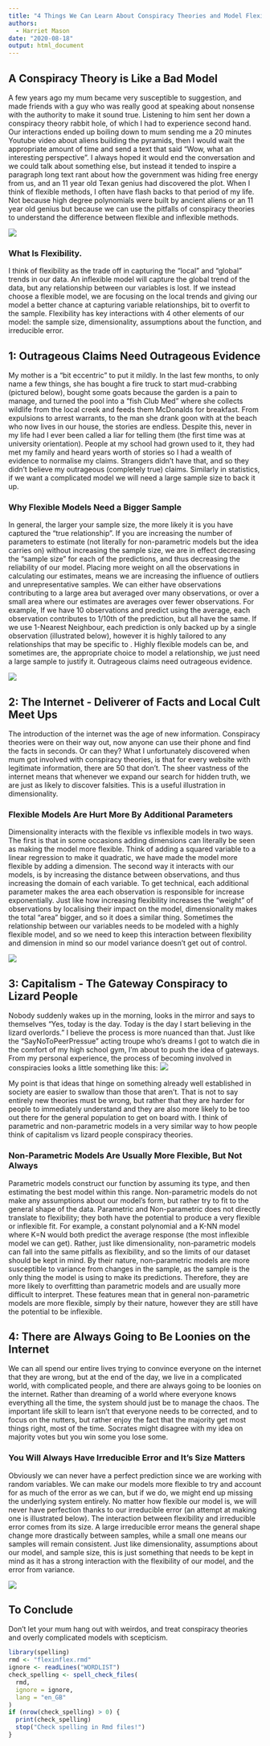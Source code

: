 ---
title: "4 Things We Can Learn About Conspiracy Theories and Model Flexibility"
authors: 
  - Harriet Mason
date: "2020-08-18"
output: html_document
---

## A Conspiracy Theory is Like a Bad Model
A few years ago my mum became very susceptible to suggestion, and made friends with a guy who was really good at speaking about nonsense with the authority to make it sound true. Listening to him sent her down a conspiracy theory rabbit hole, of which I had to experience second hand. Our interactions ended up boiling down to mum sending me a 20 minutes Youtube video about aliens building the pyramids, then I would wait the appropriate amount of time and send a text that said "Wow, what an interesting perspective". I always hoped it would end the conversation and we could talk about something else, but instead it tended to inspire a paragraph long text rant about how the government was hiding free energy from us, and an 11 year old Texan genius had discovered the plot. When I think of flexible methods, I often have flash backs to that period of my life. Not because high degree polynomials were built by ancient aliens or an 11 year old genius but because we can use the pitfalls of conspiracy theories to understand the difference between flexible and inflexible methods.

<centre>
![](firetruck.jpeg)
<centre>

### What Is Flexibility.
I think of flexibility as the trade off in capturing the "local" and "global" trends in our data. An inflexible model will capture the global trend of the data, but any relationship between our variables is lost. If we instead choose a flexible model, we are focusing on the local trends and giving our model a better chance at capturing variable relationships, bit to overfit to the sample. Flexibility has key interactions with 4 other elements of our model: the sample size, dimensionality, assumptions about the function, and irreducible error.


## 1: Outrageous Claims Need Outrageous Evidence
My mother is a "bit eccentric" to put it mildly. In the last few months, to only name a few things, she has bought a fire truck to start mud-crabbing (pictured below), bought some goats because the garden is a pain to manage, and turned the pool into a "fish Club Med" where she collects wildlife from the local creek and feeds them McDonalds for breakfast. From expulsions to arrest warrants, to the man she drank goon with at the beach who now lives in our house, the stories are endless. Despite this, never in my life had I ever been called a liar for telling them (the first time was at university orientation). People at my school had grown used to it, they had met my family and heard years worth of stories so I had a wealth of evidence to normalise my claims. Strangers didn't have that, and so they didn't believe my outrageous (completely true) claims. Similarly in statistics, if we want a complicated model we will need a large sample size to back it up.


### Why Flexible Models Need a Bigger Sample
In general, the larger your sample size, the more likely it is you have captured the "true relationship". If you are increasing the number of parameters to estimate (not literally for non-parametric models but the idea carries on) without increasing the sample size, we are in effect decreasing the "sample size" for each of the predictions, and thus decreasing the reliability of our model. Placing more weight on all the observations in calculating our estimates, means we are increasing the influence of outliers and unrepresentative samples. We can either have observations contributing to a large area but averaged over many observations, or over a small area where our estimates are averages over fewer observations. For example, If we have 10 observations and predict using the average, each observation contributes to 1/10th of the prediction, but all have the same. If we use 1-Nearest Neighbour, each prediction is only backed up by a single observation (illustrated below), however it is highly tailored to any relationships that may be specific to . Highly flexible models can be, and sometimes are, the appropriate choice to model a relationship, we just need a large sample to justify it. Outrageous claims need outrageous evidence.

<centre>
![](draw2.png)
<centre>

## 2: The Internet - Deliverer of Facts and Local Cult Meet Ups
The introduction of the internet was the age of new information. Conspiracy theories were on their way out, now anyone can use their phone and find the facts in seconds. Or can they? What I unfortunately discovered when mum got involved with conspiracy theories, is that for every website with legitimate information, there are 50 that don't. The sheer vastness of the internet means that whenever we expand our search for hidden truth, we are just as likely to discover falsities. This is a useful illustration in dimensionality.

### Flexible Models Are Hurt More By Additional Parameters 
Dimensionality interacts with the flexible vs inflexible models in two ways. The first is that in some occasions adding dimensions can literally be seen as making the model more flexible. Think of adding a squared variable to a linear regression to make it quadratic, we have made the model more flexible by adding a dimension. The second way it interacts with our models, is by increasing the distance between observations, and thus increasing the domain of each variable. To get technical, each additional parameter makes the area each observation is responsible for increase exponentially. Just like how increasing flexibility increases the "weight" of observations by localising their impact on the model, dimensionality makes the total "area" bigger, and so it does a similar thing. Sometimes the relationship between our variables needs to be modeled with a highly flexible model, and so we need to keep this interaction between flexibility and dimension in mind so our model variance doesn't get out of control. 

<centre>
![](draw3.png)
<centre>



## 3: Capitalism - The Gateway Conspiracy to Lizard People
Nobody suddenly wakes up in the morning, looks in the mirror and says to themselves "Yes, today is the day. Today is the day I start believing in the lizard overlords." I believe the process is more nuanced than that. Just like the "SayNoToPeerPressue" acting troupe who's dreams I got to watch die in the comfort of my high school gym, I'm about to push the idea of gateways. From my personal experience, the process of becoming involved in conspiracies looks a little something like this:
<centre>
![](flowchart.png)
<centre>

My point is that ideas that hinge on something already well established in society are easier to swallow than those that aren't. That is not to say entirely new theories must be wrong, but rather that they are harder for people to immediately understand and they are also more likely to be too out there for the general population to get on board with. I think of parametric and non-parametric models in a very similar way to how people think of capitalism vs lizard people conspiracy theories.

### Non-Parametric Models Are Usually More Flexible, But Not Always
Parametric models construct our function by assuming its type, and then estimating the best model within this range. Non-parametric models do not make any assumptions about our model's form, but rather try to fit to the general shape of the data. Parametric and Non-parametric does not directly translate to flexibility; they both have the potential to produce a very flexible or inflexible fit. For example, a constant polynomial and a K-NN model where K=N would both predict the average response (the most inflexible model we can get). Rather, just like dimensionality, non-parametric models can fall into the same pitfalls as flexibility, and so the limits of our dataset should be kept in mind. By their nature, non-parametric models are more susceptible to variance from changes in the sample, as the sample is the only thing the model is using to make its predictions. Therefore, they are more likely to overfitting than parametric models and are usually more difficult to interpret. These features mean that in general non-parametric models are more flexible, simply by their nature, however they are still have the potential to be inflexible.


## 4: There are Always Going to Be Loonies on the Internet
We can all spend our entire lives trying to convince everyone on the internet that they are wrong, but at the end of the day, we live in a complicated world, with complicated people, and there are always going to be loonies on the internet. Rather than dreaming of a world where everyone knows everything all the time, the system should just be to manage the chaos. The important life skill to learn isn't that everyone needs to be corrected, and to focus on the nutters, but rather enjoy the fact that the majority get most things right, most of the time. Socrates might disagree with my idea on majority votes but you win some you lose some.

### You Will Always Have Irreducible Error and It's Size Matters
Obviously we can never have a perfect prediction since we are working with random variables. We can make our models more flexible to try and account for as much of the error as we can, but if we do, we might end up missing the underlying system entirely. No matter how flexible our model is, we will never have perfection thanks to our irreducible error (an attempt at making one is illustrated below). The interaction between flexibility and irreducible error comes from its size. A large irreducible error means the general shape change more drastically between samples, while a small one means our samples will remain consistent. Just like dimensionality, assumptions about our model, and sample size, this is just something that needs to be kept in mind as it has a strong interaction with the flexibility of our model, and the error from variance.

<centre>
![](draw1.png)
<centre>

## To Conclude
Don't let your mum hang out with weirdos, and treat conspiracy theories and overly complicated models with scepticism.

```{r, include=FALSE, eval=FALSE}
library(spelling)
rmd <- "flexinflex.rmd"
ignore <- readLines("WORDLIST")
check_spelling <- spell_check_files(
  rmd,
  ignore = ignore,
  lang = "en_GB"
)
if (nrow(check_spelling) > 0) {
  print(check_spelling)
  stop("Check spelling in Rmd files!")
}
```
